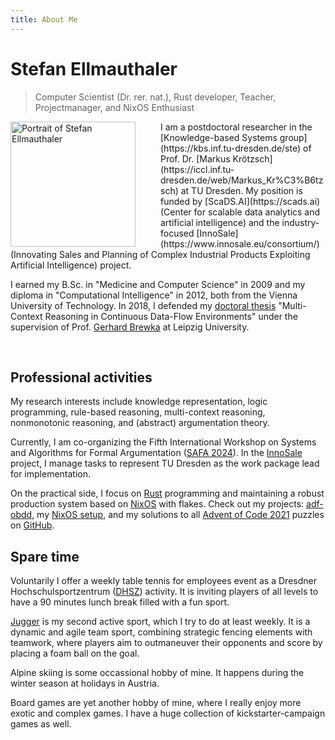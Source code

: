 ```yaml
---
title: About Me
---
```


# Stefan Ellmauthaler
> Computer Scientist (Dr. rer. nat.), Rust developer, Teacher, Projectmanager, and NixOS Enthusiast

<Image algin="left" src={stel} style="width:200px; float:left; margin-right:40px" alt="Portrait of Stefan Ellmauthaler" loading="eager" />
I am a postdoctoral researcher in the [Knowledge-based Systems group](https://kbs.inf.tu-dresden.de/ste) of Prof. Dr. [Markus Krötzsch](https://iccl.inf.tu-dresden.de/web/Markus_Kr%C3%B6tzsch) at TU Dresden. My position is funded by [ScaDS.AI](https://scads.ai) (Center for scalable data analytics and artificial intelligence) and the industry-focused [InnoSale](https://www.innosale.eu/consortium/) (Innovating Sales and Planning of Complex Industrial Products Exploiting Artificial Intelligence) project. 

I earned my B.Sc. in "Medicine and Computer Science" in 2009 and my diploma in "Computational Intelligence" in 2012, both from the Vienna University of Technology. In 2018, I defended my [doctoral thesis](http://nbn-resolving.de/urn:nbn:de:bsz:15-qucosa2-214577) "Multi-Context Reasoning in Continuous Data-Flow Environments" under the supervision of Prof. [Gerhard Brewka](http://www.informatik.uni-leipzig.de/~brewka/) at Leipzig University.

<br clear="left"/>

## Professional activities
My research interests include knowledge representation, logic programming, rule-based reasoning, multi-context reasoning, nonmonotonic reasoning, and (abstract) argumentation theory. 

Currently, I am co-organizing the Fifth International Workshop on Systems and Algorithms for Formal Argumentation ([SAFA 2024](http://safa2024.argumentationcompetition.org/)). In the [InnoSale](https://www.innosale.eu/consortium/) project, I manage tasks to represent TU Dresden as the work package lead for implementation.

On the practical side, I focus on [Rust](https://rust-lang.org) programming and maintaining a robust production system based on [NixOS](https://nixos.org) with flakes. Check out my projects: [adf-obdd](https://stefan.ellmauthaler.net/adf-obdd/), my [NixOS setup](https://github.com/ellmau/nixos), and my solutions to all [Advent of Code 2021](https://adventofcode.com/2021) puzzles on [GitHub](https://github.com/ellmau/adventofcode).

## Spare time
Voluntarily I offer a weekly table tennis for employees event as a Dresdner Hochschulsportzentrum ([DHSZ](https://tu-dresden.de/dhsz)) activity.
It is inviting players of all levels to have a 90 minutes lunch break filled with a fun sport.

[Jugger](https://jugger.org) is my second active sport, which I try to do at least weekly.
It is a dynamic and agile team sport, combining strategic fencing elements with teamwork, where players aim to outmaneuver their opponents and score by placing a foam ball on the goal.

Alpine skiing is some occassional hobby of mine. It happens during the winter season at holidays in Austria.

Board games are yet another hobby of mine, where I really enjoy more exotic and complex games. I have a huge collection of kickstarter-campaign games as well.